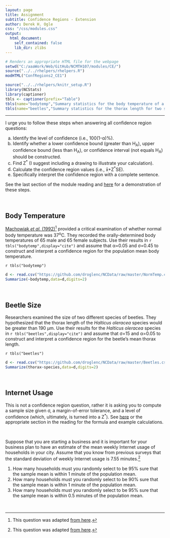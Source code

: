 ```yaml
---
layout: page
title: Assignment
subtitle: Confidence Regions - Extension
author: Derek H. Ogle
css: "/css/modules.css"
output:
  html_document:
    self_contained: false
    lib_dir: zlibs
---
```


```r
# Renders an appropriate HTML file for the webpage
setwd("C:/aaaWork/Web/GitHub/NCMTH107/modules/CE/")
source("../../rhelpers/rhelpers.R")
modHTML("ConfRegions2_CE1")
```

```r
source("../../rhelpers/knitr_setup.R")
library(NCStats)
library(captioner)
tbls <- captioner(prefix="Table")
tbls(name="bodytemp","Summary statistics for the body temperature of a sample of men and women.")
tbls(name="beetles","Summary statistics for the thorax length for two species of beetles.")
```

----

<div class="alert alert-success">
I urge you to follow these steps when answering all confidence region questions:
<ol type="a">
  <li>Identify the level of confidence (i.e., 100(1-&alpha;)%).</li>
  <li>Identify whether a lower confidence bound (greater than H<sub>A</sub>), upper confidence bound (less than H<sub>A</sub>), or confidence interval (not equals H<sub>A</sub>) should be constructed.</li>
  <li>Find Z<sup>*</sup> (I suggest including a drawing to illustrate your calculation).</li>
  <li>Calculate the confidence region values (i.e., x&#772;+Z<sup>*</sup>SE).</li>
  <li>Specifically interpret the confidence region with a complete sentence.</li>
</ol>
See the last section of the module reading and <a href="../Explanations/Calc_CI_Z.html">here</a> for a demonstration of these steps.
</div>

<br>

## Body Temperature
[Machowiak *et al.* (1992)](http://www.ncbi.nlm.nih.gov/pubmed/1302471)[^1] provided a critical examination of whether normal body temperature was 37<sup>o</sup>C. They recorded the orally-determined body temperatures of 65 male and 65 female subjects. Use their results in `r tbls("bodytemp",display="cite")` and assume that &alpha;=0.05 and &sigma;=0.45 to construct and interpret a confidence region for the population mean body temperature.

`r tbls("bodytemp")`

```r
d <- read.csv("https://github.com/droglenc/NCData/raw/master/NormTemp.csv")
Summarize(~bodytemp,data=d,digits=2)
```

<br>

## Beetle Size
Researchers examined the size of two different species of beetles. They hypothesized that the thorax length of the *Halticus oleracea* species would be greater than 190 &mu;m. Use their results for the *Halticus oleracea* species in `r tbls("beetles",display="cite")` and assume that &sigma;=15 and &alpha;=0.05 to construct and interpret a confidence region for the beetle's mean thorax length.

`r tbls("beetles")`

```r
d <- read.csv("https://github.com/droglenc/NCData/raw/master/Beetles.csv")
Summarize(thorax~species,data=d,digits=2)
```

<br>

## Internet Usage

<div class="alert alert-success">
This is not a confidence region question, rather it is asking you to compute a sample size given &sigma;, a margin-of-error tolerance, and a level of confidence (which, ultimately, is turned into a Z<sup>*</sup>). See <a href="../Explanations/Calc_n.html">here</a> or the appropriate section in the reading for the formula and example calculations.
</div>

&nbsp;

Suppose that you are starting a business and it is important for your business plan to have an estimate of the mean weekly Internet usage of households in your city. Assume that you know from previous surveys that the standard deviation of weekly Internet usage is 7.55 minutes.[^2]

1. How many households must you randomly select to be 95% sure that the sample mean is within 1 minute of the population mean.
1. How many households must you randomly select to be 90% sure that the sample mean is within 1 minute of the population mean.
1. How many households must you randomly select to be 95% sure that the sample mean is within 0.5 minutes of the population mean.

&nbsp;

[^1]: This question was adapted [from here](http://jse.amstat.org/v4n2/datasets.shoemaker.html).

[^2]: This question was adapted [from here](http://www.isixsigma.com/tools-templates/sampling-data/how-determine-sample-size-determining-sample-size/).

